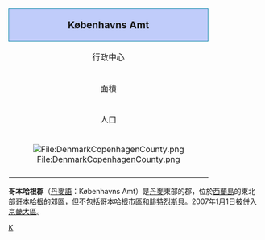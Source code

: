 {| colspan="4" width=250 style="border: 1px solid #6688AA; background-color:#f0f6fa; margin:0.5em; padding:0.5em; float:right" valign="top" | 
|- 
! style="border: 1px solid #1188AA; background-color:#c0ccfa" align="center" colspan="2" | <big>Københavns Amt</big>
|-
| 行政中心 || [[格洛斯楚普|格洛斯楚普]]
|-
| 面積 || 526 [[平方公里|平方公里]]
|-
| 人口 || 618,529 <small>''(2006)''</small>
|-
| bgcolor=#FFFFFF align="center" colspan="2" |[[File:DenmarkCopenhagenCounty.png|File:DenmarkCopenhagenCounty.png]]
|-
|}

'''哥本哈根郡'''（[[丹麥語|丹麥語]]：Københavns Amt）是[[丹麥|丹麥]]東部的郡，位於[[西蘭島|西蘭島]]的東北部[[哥本哈根|哥本哈根]]的郊區，但不包括哥本哈根市區和[[腓特烈斯貝|腓特烈斯貝]]。2007年1月1日被併入[[京畿大區|京畿大區]]。

[[Category:丹麥已撤消的郡_(1970年至2006年)|K]]